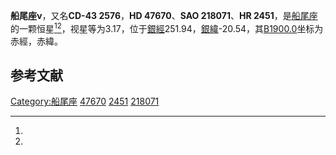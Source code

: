 {{Starbox begin
| name = 船尾座ν
}}
{{Starbox observe
| epoch = [[J2000.0|J2000.0]]
| constell = [[船尾座|船尾座]]<ref name=SIMBAD>{{cite web
 | url=http://simbad.u-strasbg.fr/simbad/sim-id?Ident=HR+2451
 | title=Pulsating variable Star
 | publisher=Centre de Données astronomiques de Strasbourg
 | work=SIMBAD
 | accessdate=2012-07-13
 | archive-date=2019-08-22
 | archive-url=https://web.archive.org/web/20190822021401/http://simbad.u-strasbg.fr/simbad/sim-id?Ident=HR+2451
 | dead-url=no
 }}</ref><ref name=DATA>{{cite web
 | url=http://vizier.u-strasbg.fr/viz-bin/VizieR-5?-out.add=.&-source=5050&-corr=PK=HR&-out.max=9999&HR=2451
 | title=VizieR Detailed Page
 | accessdate=2012-07-13
 | archive-date=2016-03-04
 | archive-url=https://web.archive.org/web/20160304200246/http://vizier.u-strasbg.fr/viz-bin/VizieR-5?-out.add=.&-source=5050&-corr=PK=HR&-out.max=9999&HR=2451
 | dead-url=no
 }}</ref>
| 星官 = 
| ra = {{RA|6|37|45.7}}<ref name=SIMBAD /><ref name=DATA />
| dec = {{DEC|-43|11|46}}<ref name=SIMBAD /><ref name=DATA />
| appmag_v = 3.17<ref name=SIMBAD /><ref name=DATA />
}}
{{Starbox character
| class = B8III<ref name=SIMBAD /><ref name=DATA />
| b-v = -0.11<ref name=SIMBAD /><ref name=DATA />
| u-b = -0.41<ref name=SIMBAD /><ref name=DATA />
| r-i = -0.07<ref name=SIMBAD /><ref name=DATA />
| variable = 
}}
{{Starbox astrometry
| radial_v = -0.41
| prop_mo_ra = 28
| parallax = 
| p_error = 
}}
{{Starbox catalog
| names =CD-43 2576，[[SAO星表|SAO]] 218071，[[HD星表|HD]] 47670，[[HR星表|HR]] 2451}}
{{Starbox reference |Simbad=HR+2451}}
{{Starbox end}}

'''船尾座ν'''，又名'''CD-43 2576'''，'''HD 47670'''、'''SAO 218071'''、'''HR 2451'''，是[[船尾座|船尾座]]的一颗恒星<ref name=SIMBAD /><ref name=DATA />，视星等为3.17，位于[[銀道座標系|銀經]]251.94，[[銀道座標系|銀緯]]-20.54，其[[B1900.0|B1900.0]]坐标为赤經{{RA|6|34|42}}，赤緯{{DEC|-43|-20.54|29}}。

== 参考文献 ==
{{reflist}}

{{star-stub}}

{{船尾座恒星}}
{{星官|老人|1|4}}
[[Category:船尾座|Category:船尾座]]
[[Category:HD和HDE天體|47670]]
[[Category:HR天體|2451]]
[[Category:SAO天體|218071]]
